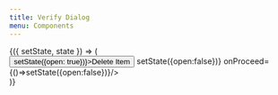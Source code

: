 ```yaml
---
title: Verify Dialog 
menu: Components
---
```




<PropsTable of={VerifyDialog} />


<Playground>
  <Component initialState={{ 
      open: false,
      title: "Delete test",
      description: "Item will be permanently removed",
      cancelText: "Oh ,no",
      aggreeText: "Yes, please",
   }}>
  {({ setState, state }) => (
    <div>
      <button onClick={()=>setState({open: true})}>Delete Item</button>
      <VerifyDialog {...state} onClose={()=>setState({open:false})} onProceed={()=>setState({open:false})}/>
    </div>
  )}
  </Component>
</Playground>